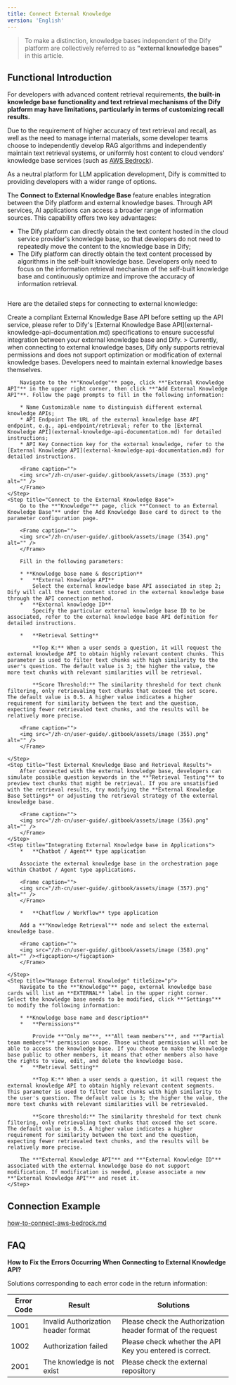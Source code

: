 ```yaml
---
title: Connect External Knowledge
version: 'English'
---
```


> To make a distinction, knowledge bases independent of the Dify platform are collectively referred to as **"external knowledge bases"** in this article.

## Functional Introduction

For developers with advanced content retrieval requirements, **the built-in knowledge base functionality and text retrieval mechanisms of the Dify platform may have limitations, particularly in terms of customizing recall results.**

Due to the requirement of higher accuracy of text retrieval and recall, as well as the need to manage internal materials, some developer teams choose to independently develop RAG algorithms and independently maintain text retrieval systems, or uniformly host content to cloud vendors' knowledge base services (such as [AWS Bedrock](https://aws.amazon.com/bedrock/)).

As a neutral platform for LLM application development, Dify is committed to providing developers with a wider range of options.

The **Connect to External Knowledge Base** feature enables integration between the Dify platform and external knowledge bases. Through API services, AI applications can access a broader range of information sources. This capability offers two key advantages:

* The Dify platform can directly obtain the text content hosted in the cloud service provider's knowledge base, so that developers do not need to repeatedly move the content to the knowledge base in Dify;
* The Dify platform can directly obtain the text content processed by algorithms in the self-built knowledge base. Developers only need to focus on the information retrieval mechanism of the self-built knowledge base and continuously optimize and improve the accuracy of information retrieval.

<Frame caption="Principle of external knowledge base connection">
  <img src="/zh-cn/user-guide/.gitbook/assets/image (1) (1).png" alt="" />
</Frame>

Here are the detailed steps for connecting to external knowledge:

<Steps>
    <Step title="Create a Compliant External Knowledge Base API" titleSize="h2" >
        Create a compliant External Knowledge Base API before setting up the API service, please refer to Dify's [External Knowledge Base API](external-knowledge-api-documentation.md) specifications to ensure successful integration between your external knowledge base and Dify.
    </Step>
    <Step title="Add External Knowledge API">
        > Currently, when connecting to external knowledge bases, Dify only supports retrieval permissions and does not support optimization or modification of external knowledge bases. Developers need to maintain external knowledge bases themselves.

        Navigate to the **"Knowledge"** page, click **"External Knowledge API"** in the upper right corner, then click **"Add External Knowledge API"**. Follow the page prompts to fill in the following information:

        * Name Customizable name to distinguish different external knowledge APIs;
        * API Endpoint The URL of the external knowledge base API endpoint, e.g., api-endpoint/retrieval; refer to the [External Knowledge API](external-knowledge-api-documentation.md) for detailed instructions;
        * API Key Connection key for the external knowledge, refer to the [External Knowledge API](external-knowledge-api-documentation.md) for detailed instructions.

        <Frame caption="">
        <img src="/zh-cn/user-guide/.gitbook/assets/image (353).png" alt="" />
        </Frame>  
    </Step>
    <Step title="Connect to the External Knowledge Base">
        Go to the **"Knowledge"** page, click **"Connect to an External Knowledge Base"** under the Add Knowledge Base card to direct to the parameter configuration page.

        <Frame caption="">
        <img src="/zh-cn/user-guide/.gitbook/assets/image (354).png" alt="" />
        </Frame>  

        Fill in the following parameters:

        * **Knowledge base name & description**
        *   **External Knowledge API**
            Select the external knowledge base API associated in step 2; Dify will call the text content stored in the external knowledge base through the API connection method.
        *   **External knowledge ID**
            Specify the particular external knowledge base ID to be associated, refer to the external knowledge base API definition for detailed instructions.

        *   **Retrieval Setting**

            **Top K:** When a user sends a question, it will request the external knowledge API to obtain highly relevant content chunks. This parameter is used to filter text chunks with high similarity to the user's question. The default value is 3; the higher the value, the more text chunks with relevant similarities will be retrieval.

            **Score Threshold:** The similarity threshold for text chunk filtering, only retrievaling text chunks that exceed the set score. The default value is 0.5. A higher value indicates a higher requirement for similarity between the text and the question, expecting fewer retrievaled text chunks, and the results will be relatively more precise.

        <Frame caption="">
        <img src="/zh-cn/user-guide/.gitbook/assets/image (355).png" alt="" />
        </Frame>

    </Step>
    <Step title="Test External Knowledge Base and Retrieval Results">
        After connected with the external knowledge base, developers can simulate possible question keywords in the **"Retrieval Testing"** to preview text chunks that might be retrieval. If you are unsatisfied with the retrieval results, try modifying the **External Knowledge Base Settings** or adjusting the retrieval strategy of the external knowledge base.

        <Frame caption="">
        <img src="/zh-cn/user-guide/.gitbook/assets/image (356).png" alt="" />
        </Frame>
    </Step>
    <Step title="Integrating External Knowledge base in Applications">
        *   **Chatbot / Agent** type application

        Associate the external knowledge base in the orchestration page within Chatbot / Agent type applications.

        <Frame caption="">
        <img src="/zh-cn/user-guide/.gitbook/assets/image (357).png" alt="" />
        </Frame>

        *   **Chatflow / Workflow** type application

        Add a **"Knowledge Retrieval"** node and select the external knowledge base.

        <Frame caption="">
        <img src="/zh-cn/user-guide/.gitbook/assets/image (358).png" alt="" /><figcaption></figcaption>
        </Frame>  

    </Step>
    <Step title="Manage External Knowledge" titleSize="p">
        Navigate to the **"Knowledge"** page, external knowledge base cards will list an **EXTERNAL** label in the upper right corner. Select the knowledge base needs to be modified, click **"Settings"** to modify the following information:

        * **Knowledge base name and description**
        *   **Permissions**

            Provide **"Only me"**, **"All team members"**, and **"Partial team members"** permission scope. Those without permission will not be able to access the knowledge base. If you choose to make the knowledge base public to other members, it means that other members also have the rights to view, edit, and delete the knowledge base.
        *   **Retrieval Setting**

            **Top K:** When a user sends a question, it will request the external knowledge API to obtain highly relevant content segments. This parameter is used to filter text chunks with high similarity to the user's question. The default value is 3; the higher the value, the more text chunks with relevant similarities will be retrievaled.

            **Score threshold:** The similarity threshold for text chunk filtering, only retrievaling text chunks that exceed the set score. The default value is 0.5. A higher value indicates a higher requirement for similarity between the text and the question, expecting fewer retrievaled text chunks, and the results will be relatively more precise.

        The **"External Knowledge API"** and **"External Knowledge ID"** associated with the external knowledge base do not support modification. If modification is needed, please associate a new **"External Knowledge API"** and reset it.
    </Step>
</Steps>

## Connection Example

[how-to-connect-aws-bedrock.md](../../learn-more/use-cases/how-to-connect-aws-bedrock.md "mention")

## FAQ

**How to Fix the Errors Occurring When Connecting to External Knowledge API?**

Solutions corresponding to each error code in the return information:

| Error Code | Result                              | Solutions                                                   |
| ---------- | ----------------------------------- | ----------------------------------------------------------- |
| 1001       | Invalid Authorization header format | Please check the Authorization header format of the request |
| 1002       | Authorization failed                | Please check whether the API Key you entered is correct.    |
| 2001       | The knowledge is not exist          | Please check the external repository                        |
